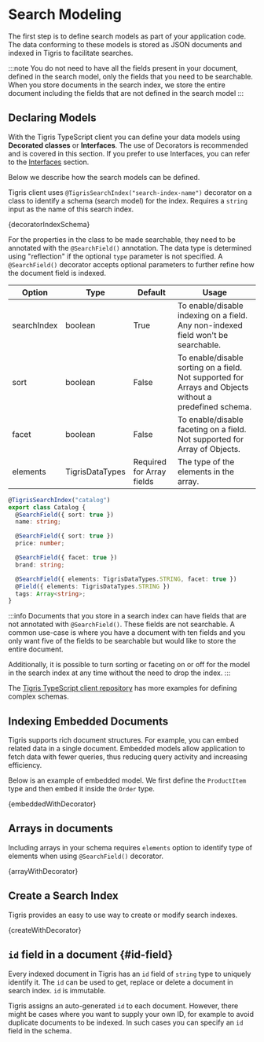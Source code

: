 
# Search Modeling

The first step is to define search models as part of your application code. The
data conforming to these models is stored as JSON documents and indexed in Tigris
to facilitate searches.

:::note
You do not need to have all the fields present in your document, defined in the
search model, only the fields that you need to be searchable. When you store
documents in the search index, we store the entire document including the fields
that are not defined in the search model
:::

## Declaring Models

With the Tigris TypeScript client you can define your data models using
**Decorated classes** or **Interfaces**. The use of Decorators is recommended and is covered in this section.
If you prefer to use Interfaces, you can refer to the [Interfaces](../using-interfaces) section.

Below we describe how the search models can be defined.

Tigris client uses `@TigrisSearchIndex("search-index-name")` decorator on a class
to identify a schema (search model) for the index. Requires a `string`
input as the name of this search index.

<CodeBlock language="ts">{decoratorIndexSchema}</CodeBlock>

For the properties in the class to be made searchable, they need to be annotated
with the `@SearchField()` annotation. The data type is determined using
"reflection" if the optional `type` parameter is not specified. A `@SearchField()`
decorator accepts optional parameters to further refine how the document field is indexed.

| Option      | Type            | Default                   | Usage                                                                                                   |
| ----------- | --------------- | ------------------------- | ------------------------------------------------------------------------------------------------------- |
| searchIndex | boolean         | True                      | To enable/disable indexing on a field. Any non-indexed field won't be searchable.                       |
| sort        | boolean         | False                     | To enable/disable sorting on a field. Not supported for Arrays and Objects without a predefined schema. |
| facet       | boolean         | False                     | To enable/disable faceting on a field. Not supported for Array of Objects.                              |
| elements    | TigrisDataTypes | Required for Array fields | The type of the elements in the array.                                                                  |

```ts
@TigrisSearchIndex("catalog")
export class Catalog {
  @SearchField({ sort: true })
  name: string;

  @SearchField({ sort: true })
  price: number;

  @SearchField({ facet: true })
  brand: string;

  @SearchField({ elements: TigrisDataTypes.STRING, facet: true })
  @Field({ elements: TigrisDataTypes.STRING })
  tags: Array<string>;
}
```

:::info
Documents that you store in a search index can have fields that are not annotated
with `@SearchField()`. These fields are not searchable. A common use-case is
where you have a document with ten fields and you only want five of the fields
to be searchable but would like to store the entire document.

Additionally, it is possible to turn sorting or faceting on or off for the model
in the search index at any time without the need to drop the index.
:::

The [Tigris TypeScript client repository](https://github.com/tigrisdata/tigris-client-ts/tree/main/src/__tests__/fixtures/schema/search)
has more examples for defining complex schemas.

## Indexing Embedded Documents

Tigris supports rich document structures. For example, you can embed related
data in a single document. Embedded models allow application to fetch data with
fewer queries, thus reducing query activity and increasing efficiency.

Below is an example of embedded model. We first define the `ProductItem` type
and then embed it inside the `Order` type.

<CodeBlock language="ts">{embeddedWithDecorator}</CodeBlock>

## Arrays in documents

Including arrays in your schema requires `elements` option to identify type of elements when using
`@SearchField()` decorator.

<CodeBlock language="ts">{arrayWithDecorator}</CodeBlock>

## Create a Search Index

Tigris provides an easy to use way to create or modify search indexes.

<CodeBlock language="ts">{createWithDecorator}</CodeBlock>

## `id` field in a document {#id-field}

Every indexed document in Tigris has an `id` field of `string` type to uniquely
identify it. The `id` can be used to get, replace or delete a document in search
index. `id` is immutable.

Tigris assigns an auto-generated `id` to each document. However, there might be
cases where you want to supply your own ID, for example to avoid duplicate
documents to be indexed. In such cases you can specify an `id` field in the schema.

